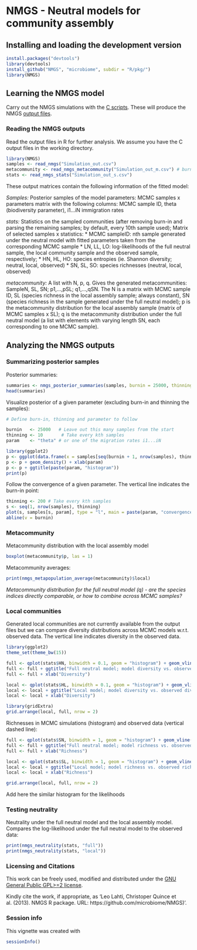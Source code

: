 <!--
%\VignetteEngine{knitr}
%\VignetteIndexEntry{An R Markdown Vignette made with knitr}
-->

NMGS - Neutral models for community assembly
===========

## Installing and loading the development version

```r
install.packages("devtools")
library(devtools)
install_github("NMGS", "microbiome", subdir = "R/pkg/")
library(NMGS)
```

## Learning the NMGS model

Carry out the NMGS simulations with the [C
scripts](https://github.com/microbiome/NMGS/tree/master/C). These will
produce the NMGS [output
files](https://github.com/microbiome/NMGS/tree/master/C/output).


### Reading the NMGS outputs

Read the output files in R for further analysis. We assume you have
the C output files in the working directory.

```r
library(NMGS)
samples <- read_nmgs("Simulation_out.csv")
metacommunity <- read_nmgs_metacommunity("Simulation_out_m.csv") # burnin and thinning already included
stats <- read_nmgs_stats("Simulation_out_s.csv")
```

These output matrices contain the following information of the fitted model:

_Samples:_ Posterior samples of the model parameters: MCMC samples x
 parameters matrix with the following columns: MCMC sample ID, theta
 (biodiversity parameter), i1...iN immigration rates

_stats:_ Statistics on the sampled communities (after removing burn-in
and parsing the remaining samples; by default, every 10th sample
used); Matrix of selected samples x statistics: 
  * MCMC sampleID: nth sample generated under the neutral model with fitted parameters taken from the corresponding MCMC sample
  * LN, LL, LO: log-likelihoods of the full neutral sample, the local
community sample and the observed sample, respectively;
  * HN, HL, HO: species entropies (ie. Shannon diversity; neutral, local, observed)
  * SN, SL, SO: species richnesses (neutral, local, observed)

_metacommunity:_ A list with N, p, q. Gives the generated
 metacommunities: SampleN, SL, SN; p1,...,pSL; q1,...,qSN. The N is a
 matrix with MCMC sample ID, SL (species richness in the local
 assembly sample; always constant), SN (species richness in the sample
 generated under the full neutral model); p is the metacommunity
 distribution for the local assembly sample (matrix of MCMC samples x
 SL); q is the metacommunity distribution under the full neutral model
 (a list with elements with varying length SN, each corresponding to
 one MCMC sample).


## Analyzing the NMGS outputs

### Summarizing posterior samples

Posterior summaries:

```r
summaries <- nmgs_posterior_summaries(samples, burnin = 25000, thinning = 10) 
head(summaries)
```

Visualize posterior of a given parameter (excluding burn-in and
thinning the samples):

```r
# Define burn-in, thinning and parameter to follow

burnin   <- 25000   # Leave out this many samples from the start
thinning <- 10       # Take every kth samples
param    <- "theta" # or one of the migration rates i1...iN

library(ggplot2)
p <- ggplot(data.frame(x = samples[seq(burnin + 1, nrow(samples), thinning), param]), aes(x = x)) 
p <- p + geom_density() + xlab(param)
p <- p + ggtitle(paste(param, "histogram"))
print(p)
```

Follow the convergence of a given parameter. The vertical line indicates the burn-in point:

```r
thinning <- 200 # Take every kth samples
s <- seq(1, nrow(samples), thinning)
plot(s, samples[s, param], type = "l", main = paste(param, "convergence"))
abline(v = burnin)
```


### Metacommunity

Metacommunity distribution with the local assembly model

```r
boxplot(metacommunity$p, las = 1)
```

Metacommunity averages:

```r
print(nmgs_metapopulation_average(metacommunity)$local)
```

_Metacommunity distribution for the full neutral model (q) - are the species
indices directly comparable, or how to combine across MCMC samples?_


### Local communities

Generated local communities are not currently available from the
output files but we can compare diversity distributions across MCMC
models w.r.t. observed data. The vertical line indicates diversity in
the observed data.

```r
library(ggplot2)
theme_set(theme_bw(15))

full <- qplot(stats$HN, binwidth = 0.1, geom = "histogram") + geom_vline(x = unique(stats$HO), linetype = 2)
full <- full + ggtitle("Full neutral model; model diversity vs. observed diversity")
full <- full + xlab("Diversity")

local <- qplot(stats$HL, binwidth = 0.1, geom = "histogram") + geom_vline(x = unique(stats$HO), linetype = 2)
local <- local + ggtitle("Local model; model diversity vs. observed diversity")
local <- local + xlab("Diversity")

library(gridExtra)
grid.arrange(local, full, nrow = 2)
```


Richnesses in MCMC simulations (histogram) and observed data (vertical
dashed line):

```r
full <- qplot(stats$SN, binwidth = 1, geom = "histogram") + geom_vline(x = unique(stats$SO), linetype = 2)
full <- full + ggtitle("Full neutral model; model richness vs. observed richness")
full <- full + xlab("Richness")

local <- qplot(stats$SL, binwidth = 1, geom = "histogram") + geom_vline(x = unique(stats$SO), linetype = 2)
local <- local + ggtitle("Local model; model richness vs. observed richness")
local <- local + xlab("Richness")

grid.arrange(local, full, nrow = 2)
```

Add here the similar histogram for the likelihoods

### Testing neutrality

Neutrality under the full neutral model and the local assembly
model. Compares the log-likelihood under the full neutral model to the
observed data:

```r
print(nmgs_neutrality(stats, "full"))
print(nmgs_neutrality(stats, "local"))
```


### Licensing and Citations

This work can be freely used, modified and distributed under the [GNU
General Public GPL>=2
license](https://en.wikipedia.org/wiki/GNU_General_Public_License).

Kindly cite the work, if appropriate, as 'Leo Lahti, Christoper Quince
et al. (2013). NMGS R package. URL:
https://github.com/microbiome/NMGS)'.


### Session info

This vignette was created with

```r
sessionInfo()
```





